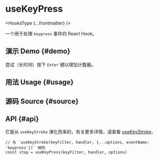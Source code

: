 # useKeyPress


<HooksType {...frontmatter} />

一个用于处理 `keypress` 事件的 React Hook。

## 演示 Demo \{#demo}

尝试（长时间）按下 `Enter` 键以增加计数器。


<App />

## 用法 Usage \{#usage}



## 源码 Source \{#source}


<Source />

## API \{#api}

它是从 `useKeyStroke` 演化而来的，有关更多详情，请查看 [useKeyStroke](/reference/use-key-stroke)。

```tsx
// 与 `useKeyStroke(keyFilter, handler, {...options, eventName: 'keypress'})` 相同
const stop = useKeyPress(keyFilter, handler, options)
```
